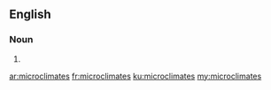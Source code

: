==English==

===Noun===
{{head|en}}

# {{plural of|microclimate}}

[[ar:microclimates]]
[[fr:microclimates]]
[[ku:microclimates]]
[[my:microclimates]]